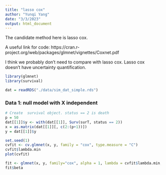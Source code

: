```yaml
---
title: "lasso cox"
author: "Yunqi Yang"
date: "3/3/2023"
output: html_document
---
```



The candidate method here is lasso cox.

A useful link for code: https://cran.r-project.org/web/packages/glmnet/vignettes/Coxnet.pdf

I think we probably don't need to compare with lasso cox. Lasso cox doesn't have uncertainty quantification. 
```r
library(glmnet)
library(survival)
```


```r
dat = readRDS("./data/sim_dat_simple.rds")
```


### Data 1: null model with X independent
```r
# Create  survival object. status == 2 is death
p = 50
dat[[1]]$y <- with(dat[[1]], Surv(surT, status == 2))
x = as.matrix(dat[[1]][, c(2:(p+1))])
y = dat[[1]]$y
```

```r
set.seed(1)
cvfit <- cv.glmnet(x, y, family = "cox", type.measure = "C")
cvfit$lambda.min
plot(cvfit)
```
```r
fit <- glmnet(x, y, family="cox", alpha = 1, lambda = cvfit$lambda.min, standardize = TRUE, maxit = 1000)
fit$beta
```
